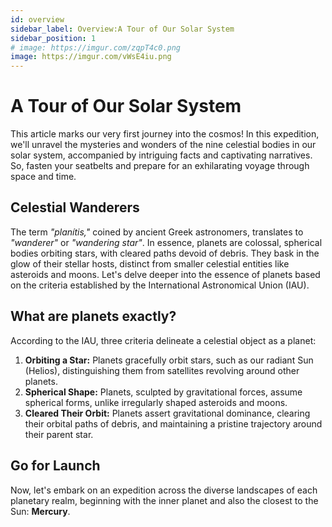```yaml
---
id: overview
sidebar_label: Overview:A Tour of Our Solar System
sidebar_position: 1
# image: https://imgur.com/zqpT4c0.png
image: https://imgur.com/vWsE4iu.png
---
```



# A Tour of Our Solar System


This article marks our very first journey into the cosmos! In this expedition, we'll unravel the mysteries and wonders of the nine celestial bodies in our solar system, accompanied by intriguing facts and captivating narratives. So, fasten your seatbelts and prepare for an exhilarating voyage through space and time.

## Celestial Wanderers

The term _"planítis,"_ coined by ancient Greek astronomers, translates to _"wanderer"_ or _"wandering star"_. In essence, planets are colossal, spherical bodies orbiting stars, with cleared paths devoid of debris. They bask in the glow of their stellar hosts, distinct from smaller celestial entities like asteroids and moons. Let's delve deeper into the essence of planets based on the criteria established by the International Astronomical Union (IAU).

## What are planets exactly?

According to the IAU, three criteria delineate a celestial object as a planet:

1. **Orbiting a Star:** Planets gracefully orbit stars, such as our radiant Sun (Helios), distinguishing them from satellites revolving around other planets.
2. **Spherical Shape:** Planets, sculpted by gravitational forces, assume spherical forms, unlike irregularly shaped asteroids and moons.
3. **Cleared Their Orbit:** Planets assert gravitational dominance, clearing their orbital paths of debris, and maintaining a pristine trajectory around their parent star.

## Go for Launch

Now, let's embark on an expedition across the diverse landscapes of each planetary realm, beginning with the inner planet and also the closest to the Sun: **Mercury**.



<!-- :::warning[]

<details>
  <summary>Don't open until you are ready</summary>
  <div>
    <div>


T-10 seconds to liftoff

Mission Control: "Attention all personnel, we are now T-10 seconds to liftoff. Prepare for launch sequence initiation."

Engineers and technicians double-check systems and confirm readiness.

Mission Control: "All systems are green, and we are go for launch. Initiating final countdown sequence."

Attention turns to monitoring vital signs of the spacecraft.

Mission Control: "T-5 seconds... 4... 3... 2... 1... Ignition sequence initiated. Liftoff!"

Cheers erupt in the control room as the spacecraft begins its journey into the cosmos.
    </div>
    <br />
  </div>
</details>

::: -->


<!-- <DocCardList /> -->

